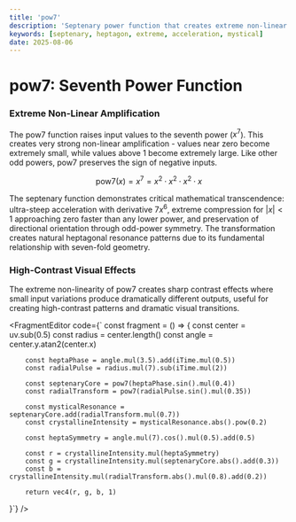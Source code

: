 ```yaml
---
title: 'pow7'
description: 'Septenary power function that creates extreme non-linear transformations through seventh-order polynomial dynamics'
keywords: [septenary, heptagon, extreme, acceleration, mystical]
date: 2025-08-06
---
```



# pow7: Seventh Power Function

### Extreme Non-Linear Amplification

The pow7 function raises input values to the seventh power ($x^7$). This creates very strong non-linear amplification - values near zero become extremely small, while values above 1 become extremely large. Like other odd powers, pow7 preserves the sign of negative inputs.

$$
\text{pow7}(x) = x^7 = x^2 \cdot x^2 \cdot x^2 \cdot x
$$

The septenary function demonstrates critical mathematical transcendence: ultra-steep acceleration with derivative $7x^6$, extreme compression for $|x| < 1$ approaching zero faster than any lower power, and preservation of directional orientation through odd-power symmetry. The transformation creates natural heptagonal resonance patterns due to its fundamental relationship with seven-fold geometry.

### High-Contrast Visual Effects

The extreme non-linearity of pow7 creates sharp contrast effects where small input variations produce dramatically different outputs, useful for creating high-contrast patterns and dramatic visual transitions.

<FragmentEditor
        code={`
const fragment = () => {
        const center = uv.sub(0.5)
        const radius = center.length()
        const angle = center.y.atan2(center.x)

        const heptaPhase = angle.mul(3.5).add(iTime.mul(0.5))
        const radialPulse = radius.mul(7).sub(iTime.mul(2))

        const septenaryCore = pow7(heptaPhase.sin().mul(0.4))
        const radialTransform = pow7(radialPulse.sin().mul(0.35))

        const mysticalResonance = septenaryCore.add(radialTransform.mul(0.7))
        const crystallineIntensity = mysticalResonance.abs().pow(0.2)

        const heptaSymmetry = angle.mul(7).cos().mul(0.5).add(0.5)

        const r = crystallineIntensity.mul(heptaSymmetry)
        const g = crystallineIntensity.mul(septenaryCore.abs().add(0.3))
        const b = crystallineIntensity.mul(radialTransform.abs().mul(0.8).add(0.2))

        return vec4(r, g, b, 1)

}`}
/>
